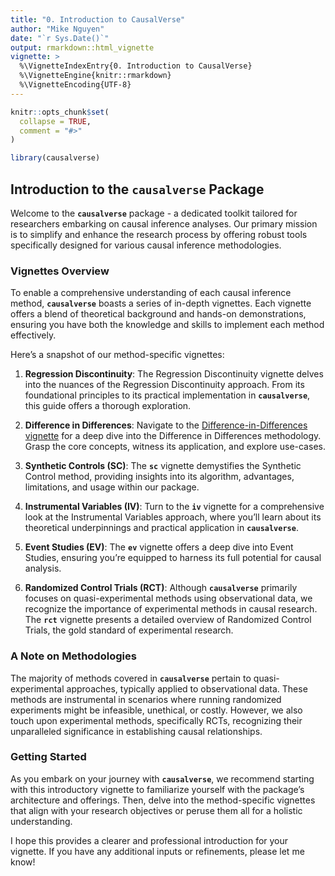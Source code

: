 ```yaml
---
title: "0. Introduction to CausalVerse"
author: "Mike Nguyen"
date: "`r Sys.Date()`"
output: rmarkdown::html_vignette
vignette: >
  %\VignetteIndexEntry{0. Introduction to CausalVerse}
  %\VignetteEngine{knitr::rmarkdown}
  %\VignetteEncoding{UTF-8}
---
```


```r
knitr::opts_chunk$set(
  collapse = TRUE,
  comment = "#>"
)
```

```r
library(causalverse)
```

## **Introduction to the `causalverse` Package**

Welcome to the **`causalverse`** package - a dedicated toolkit tailored for researchers embarking on causal inference analyses. Our primary mission is to simplify and enhance the research process by offering robust tools specifically designed for various causal inference methodologies.

### **Vignettes Overview**

To enable a comprehensive understanding of each causal inference method, **`causalverse`** boasts a series of in-depth vignettes. Each vignette offers a blend of theoretical background and hands-on demonstrations, ensuring you have both the knowledge and skills to implement each method effectively.

Here's a snapshot of our method-specific vignettes:

1.  **Regression Discontinuity**: The Regression Discontinuity vignette delves into the nuances of the Regression Discontinuity approach. From its foundational principles to its practical implementation in **`causalverse`**, this guide offers a thorough exploration.

2.  **Difference in Differences**: Navigate to the [Difference-in-Differences vignette](https://mikenguyen13.github.io/causalverse/articles/did.html) for a deep dive into the Difference in Differences methodology. Grasp the core concepts, witness its application, and explore use-cases.

3.  **Synthetic Controls (SC)**: The **`sc`** vignette demystifies the Synthetic Control method, providing insights into its algorithm, advantages, limitations, and usage within our package.

4.  **Instrumental Variables (IV)**: Turn to the **`iv`** vignette for a comprehensive look at the Instrumental Variables approach, where you'll learn about its theoretical underpinnings and practical application in **`causalverse`**.

5.  **Event Studies (EV)**: The **`ev`** vignette offers a deep dive into Event Studies, ensuring you're equipped to harness its full potential for causal analysis.

6.  **Randomized Control Trials (RCT)**: Although **`causalverse`** primarily focuses on quasi-experimental methods using observational data, we recognize the importance of experimental methods in causal research. The **`rct`** vignette presents a detailed overview of Randomized Control Trials, the gold standard of experimental research.

### **A Note on Methodologies**

The majority of methods covered in **`causalverse`** pertain to quasi-experimental approaches, typically applied to observational data. These methods are instrumental in scenarios where running randomized experiments might be infeasible, unethical, or costly. However, we also touch upon experimental methods, specifically RCTs, recognizing their unparalleled significance in establishing causal relationships.

### **Getting Started**

As you embark on your journey with **`causalverse`**, we recommend starting with this introductory vignette to familiarize yourself with the package's architecture and offerings. Then, delve into the method-specific vignettes that align with your research objectives or peruse them all for a holistic understanding.

I hope this provides a clearer and professional introduction for your vignette. If you have any additional inputs or refinements, please let me know!
